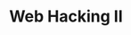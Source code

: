---
type: general
credit:
- Nathan Farlow
- Kevin Higgs
featured: false
location: Siebel CS 2405
recording: 'https://youtu.be/5y2oWqx-9qQ'
slides: web_hacking_ii_meeting.pdf
tags:
- web
- sqli
- javascript
- xss
time_start: 2021-09-16T18:00:00.000000-05:00
title: Web Hacking II
week_number: 3
---